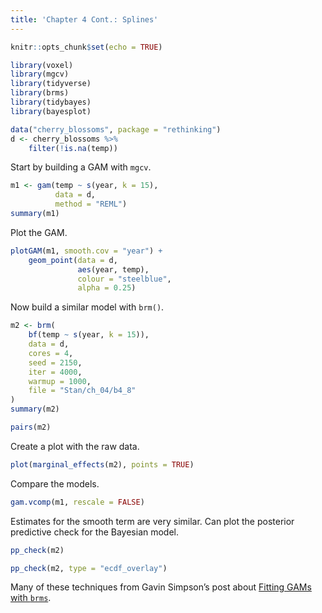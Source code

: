 ```yaml
---
title: 'Chapter 4 Cont.: Splines'
---
```


```r
knitr::opts_chunk$set(echo = TRUE)
```

```r
library(voxel)
library(mgcv)
library(tidyverse)
library(brms)
library(tidybayes)
library(bayesplot)
```

```r
data("cherry_blossoms", package = "rethinking")
d <- cherry_blossoms %>% 
    filter(!is.na(temp))
```

Start by building a GAM with `mgcv`.

```r
m1 <- gam(temp ~ s(year, k = 15), 
          data = d, 
          method = "REML")
summary(m1)
```

Plot the GAM.

```r
plotGAM(m1, smooth.cov = "year") + 
    geom_point(data = d, 
               aes(year, temp), 
               colour = "steelblue", 
               alpha = 0.25)
```

Now build a similar model with `brm()`.

```r
m2 <- brm(
    bf(temp ~ s(year, k = 15)), 
    data = d, 
    cores = 4, 
    seed = 2150, 
    iter = 4000, 
    warmup = 1000, 
    file = "Stan/ch_04/b4_8"
)
summary(m2)
```

```r
pairs(m2)
```

Create a plot with the raw data.

```r
plot(marginal_effects(m2), points = TRUE)
```

Compare the models.

```r
gam.vcomp(m1, rescale = FALSE)
```

Estimates for the smooth term are very similar. Can plot the posterior predictive check for the Bayesian model.

```r
pp_check(m2)
```

```r
pp_check(m2, type = "ecdf_overlay")
```

Many of these techniques from Gavin Simpson's post about [Fitting GAMs with `brms`](https://www.fromthebottomoftheheap.net/2018/04/21/fitting-gams-with-brms/).
